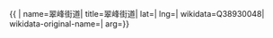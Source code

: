 {{ {{{1|PRC admin/showdata}}}|
name=翠峰街道|
title=翠峰街道|
lat=|
lng=|
wikidata=Q38930048|
wikidata-original-name=|
arg={{{arg|}}}}}
